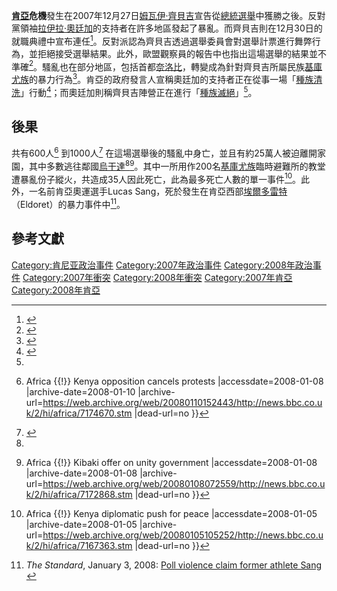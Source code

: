 
'''[[肯亞|肯亞]]危機'''發生在2007年12月27日[[姆瓦伊·齊貝吉|姆瓦伊·齊貝吉]]宣告從[[2007年肯亞總統選舉|總統選舉]]中獲勝之後。反對黨領袖[[拉伊拉·奧廷加|拉伊拉·奧廷加]]的支持者在許多地區發起了暴亂。而齊貝吉則在12月30日的就職典禮中宣布連任<ref>{{cite news |url=http://news.bbc.co.uk/chinese/trad/hi/newsid_7160000/newsid_7165200/7165246.stm |title=肯尼亞總統贏得選舉 宣誓就職 |publisher=BBC中文網 |date=2007年12月30日 |accessdate=2008年1月5日 |archive-date=2020年9月27日 |archive-url=https://web.archive.org/web/20200927145231/http://news.bbc.co.uk/chinese/trad/hi/newsid_7160000/newsid_7165200/7165246.stm |dead-url=no }}</ref>。反對派認為齊貝吉透過選舉委員會對選舉計票進行舞弊行為，並拒絕接受選舉結果。此外，歐盟觀察員的報告中也指出這場選舉的結果並不準確<ref>{{cite news |url=http://news.bbc.co.uk/chinese/trad/hi/newsid_7160000/newsid_7166600/7166698.stm |title=歐盟:肯尼亞大選缺乏可信度 |publisher=BBC中文網 |date=2008年1月1日 |accessdate=2008年1月5日 |archive-date=2019年1月26日 |archive-url=https://web.archive.org/web/20190126002718/http://news.bbc.co.uk/chinese/trad/hi/newsid_7160000/newsid_7166600/7166698.stm |dead-url=no }}</ref>。騷亂也在部分地區，包括首都[[奈洛比|奈洛比]]，轉變成為針對齊貝吉所屬民族[[基庫尤族|基庫尤族]]的暴力行為<ref>{{cite news |url=http://news.xinhuanet.com/overseas/2008-01/03/content_7356149.htm |title=肯尼亞騷亂至少300人死 華僑新年不敢出門 |publisher=新華網 |date=2008年1月3日 |accessdate=2008年1月5日 |archive-date=2008年3月17日 |archive-url=https://web.archive.org/web/20080317125359/http://news.xinhuanet.com/overseas/2008-01/03/content_7356149.htm |dead-url=no }}</ref>。肯亞的政府發言人宣稱奧廷加的支持者正在從事一場「[[種族清洗|種族清洗]]」行動<ref name="bbc">{{cite news |url=http://news.bbc.co.uk/2/hi/africa/7167363.stm |title=Kenya diplomatic push for peace |publisher=BBC |date=2008年1月2日 |accessdate=2008年1月5日 |archive-date=2008年1月5日 |archive-url=https://web.archive.org/web/20080105105252/http://news.bbc.co.uk/2/hi/africa/7167363.stm |dead-url=no }}</ref>；而奧廷加則稱齊貝吉陣營正在進行「[[種族滅絕|種族滅絕]]」<ref name="bbc"/>。

== 後果 ==
共有600人<ref name="news.bbc.co.uk">{{Cite web |url=http://news.bbc.co.uk/2/hi/africa/7174670.stm |title=BBC NEWS {{!}} Africa {{!}} Kenya opposition cancels protests<!-- 机器人生成的标题 --> |accessdate=2008-01-08 |archive-date=2008-01-10 |archive-url=https://web.archive.org/web/20080110152443/http://news.bbc.co.uk/2/hi/africa/7174670.stm |dead-url=no }}</ref> 到1000人<ref>{{Cite web |url=http://www.ynetnews.com/articles/0,7340,L-3491386,00.html |title=存档副本 |accessdate=2008-01-08 |archive-date=2008-03-09 |archive-url=https://web.archive.org/web/20080309043428/http://www.ynetnews.com/articles/0%2C7340%2CL-3491386%2C00.html |dead-url=no }}</ref> 在這場選舉後的騷亂中身亡，並且有約25萬人被迫離開家園，其中多數逃往鄰國[[烏干達|烏干達]]<ref name="news.bbc.co.uk"/><ref name="Kibaki Offer on Unity Government">{{Cite web |url=http://news.bbc.co.uk/2/hi/africa/7172868.stm |title=BBC NEWS {{!}} Africa {{!}} Kibaki offer on unity government<!-- 机器人生成的标题 --> |accessdate=2008-01-08 |archive-date=2008-01-08 |archive-url=https://web.archive.org/web/20080108072559/http://news.bbc.co.uk/2/hi/africa/7172868.stm |dead-url=no }}</ref>。其中一所用作200名[[基庫尤族|基庫尤族]]臨時避難所的教堂遭暴亂份子縱火，共造成35人因此死亡，此為最多死亡人數的單一事件<ref name="diplomatic push">{{Cite web |url=http://news.bbc.co.uk/2/hi/africa/7167363.stm |title=BBC NEWS {{!}} Africa {{!}} Kenya diplomatic push for peace<!-- 机器人生成的标题 --> |accessdate=2008-01-05 |archive-date=2008-01-05 |archive-url=https://web.archive.org/web/20080105105252/http://news.bbc.co.uk/2/hi/africa/7167363.stm |dead-url=no }}</ref>。此外，一名前肯亞奧運選手Lucas Sang，死於發生在肯亞西部[[埃爾多雷特|埃爾多雷特]]（Eldoret）的暴力事件中<ref name="poll">''The Standard'', January 3, 2008: [http://eastandard.net/news/?id=1143979865&catid=39 Poll violence claim former athlete Sang] {{Wayback|url=http://eastandard.net/news/?id=1143979865&catid=39 |date=20080106125709 }}</ref>。

== 參考文獻 ==
{{Reflist|25em}}

[[Category:肯尼亚政治事件|Category:肯尼亚政治事件]]
[[Category:2007年政治事件|Category:2007年政治事件]]
[[Category:2008年政治事件|Category:2008年政治事件]]
[[Category:2007年衝突|Category:2007年衝突]]
[[Category:2008年衝突|Category:2008年衝突]]
[[Category:2007年肯亞|Category:2007年肯亞]]
[[Category:2008年肯亞|Category:2008年肯亞]]